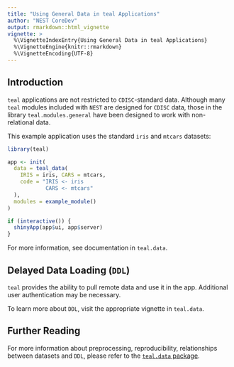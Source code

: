```yaml
---
title: "Using General Data in teal Applications"
author: "NEST CoreDev"
output: rmarkdown::html_vignette
vignette: >
  %\VignetteIndexEntry{Using General Data in teal Applications}
  %\VignetteEngine{knitr::rmarkdown}
  %\VignetteEncoding{UTF-8}
---
```


## Introduction

`teal` applications are not restricted to `CDISC`-standard data. Although many `teal` modules included with `NEST` are designed for `CDISC` data, those in the library `teal.modules.general` have been designed to work with non-relational data.

This example application uses the standard `iris` and `mtcars` datasets:

```r
library(teal)

app <- init(
  data = teal_data(
    IRIS = iris, CARS = mtcars,
    code = "IRIS <- iris
            CARS <- mtcars"
  ),
  modules = example_module()
)

if (interactive()) {
  shinyApp(app$ui, app$server)
}
```

For more information, see documentation in `teal.data`.

## Delayed Data Loading (`DDL`)

`teal` provides the ability to pull remote data and use it in the app. Additional user authentication may be necessary.

To learn more about `DDL`, visit the appropriate vignette in `teal.data`.


## Further Reading

For more information about preprocessing, reproducibility, relationships between datasets and `DDL`, please refer to the [`teal.data` package](https://insightsengineering.github.io/teal.data/).
